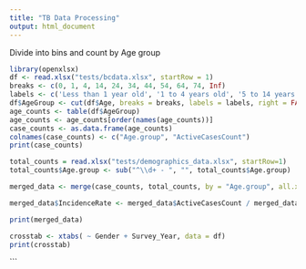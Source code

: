 ```yaml
---
title: "TB Data Processing"
output: html_document
---
```



Divide into bins and count by Age group

```r
library(openxlsx)
df <- read.xlsx("tests/bcdata.xlsx", startRow = 1)
breaks <- c(0, 1, 4, 14, 24, 34, 44, 54, 64, 74, Inf) 
labels <- c('Less than 1 year old', '1 to 4 years old', '5 to 14 years old', '15 to 24 years old', '25 to 34 years old', '35 to 44 years old', '45 to 54 years old', '55 to 64 years old', '65 to 74 years old', '75 years and older')
df$AgeGroup <- cut(df$Age, breaks = breaks, labels = labels, right = FALSE, include.lowest = TRUE)
age_counts <- table(df$AgeGroup)
age_counts <- age_counts[order(names(age_counts))]
case_counts <- as.data.frame(age_counts)
colnames(case_counts) <- c("Age.group", "ActiveCasesCount")
print(case_counts)
```
```r
total_counts = read.xlsx("tests/demographics_data.xlsx", startRow=1)
total_counts$Age.group <- sub("^\\d+ - ", "", total_counts$Age.group)

merged_data <- merge(case_counts, total_counts, by = "Age.group", all.x = TRUE, all.y = TRUE)

merged_data$IncidenceRate <- merged_data$ActiveCasesCount / merged_data$Population

print(merged_data)

```

```r
crosstab <- xtabs( ~ Gender + Survey_Year, data = df)
print(crosstab)


```
```

